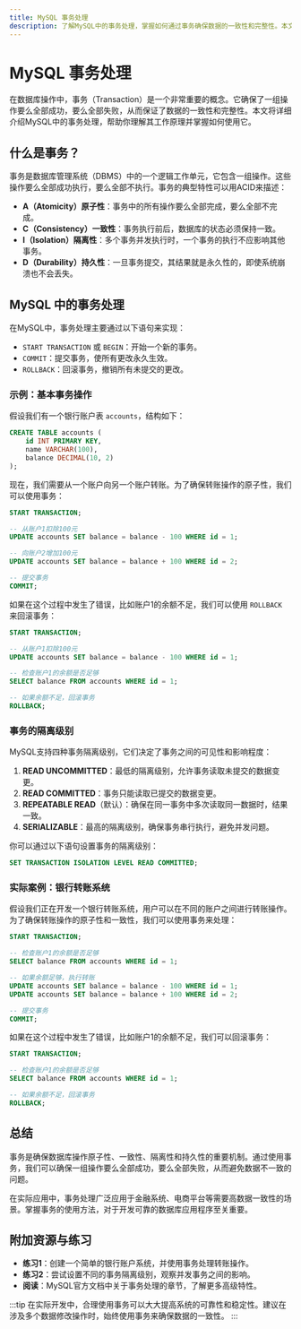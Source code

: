```yaml
---
title: MySQL 事务处理
description: 了解MySQL中的事务处理，掌握如何通过事务确保数据的一致性和完整性。本文适合初学者，包含概念讲解、代码示例和实际案例。
---
```


# MySQL 事务处理

在数据库操作中，事务（Transaction）是一个非常重要的概念。它确保了一组操作要么全部成功，要么全部失败，从而保证了数据的一致性和完整性。本文将详细介绍MySQL中的事务处理，帮助你理解其工作原理并掌握如何使用它。

## 什么是事务？

事务是数据库管理系统（DBMS）中的一个逻辑工作单元，它包含一组操作。这些操作要么全部成功执行，要么全部不执行。事务的典型特性可以用ACID来描述：

- **A（Atomicity）原子性**：事务中的所有操作要么全部完成，要么全部不完成。
- **C（Consistency）一致性**：事务执行前后，数据库的状态必须保持一致。
- **I（Isolation）隔离性**：多个事务并发执行时，一个事务的执行不应影响其他事务。
- **D（Durability）持久性**：一旦事务提交，其结果就是永久性的，即使系统崩溃也不会丢失。

## MySQL 中的事务处理

在MySQL中，事务处理主要通过以下语句来实现：

- `START TRANSACTION` 或 `BEGIN`：开始一个新的事务。
- `COMMIT`：提交事务，使所有更改永久生效。
- `ROLLBACK`：回滚事务，撤销所有未提交的更改。

### 示例：基本事务操作

假设我们有一个银行账户表 `accounts`，结构如下：

```sql
CREATE TABLE accounts (
    id INT PRIMARY KEY,
    name VARCHAR(100),
    balance DECIMAL(10, 2)
);
```

现在，我们需要从一个账户向另一个账户转账。为了确保转账操作的原子性，我们可以使用事务：

```sql
START TRANSACTION;

-- 从账户1扣除100元
UPDATE accounts SET balance = balance - 100 WHERE id = 1;

-- 向账户2增加100元
UPDATE accounts SET balance = balance + 100 WHERE id = 2;

-- 提交事务
COMMIT;
```

如果在这个过程中发生了错误，比如账户1的余额不足，我们可以使用 `ROLLBACK` 来回滚事务：

```sql
START TRANSACTION;

-- 从账户1扣除100元
UPDATE accounts SET balance = balance - 100 WHERE id = 1;

-- 检查账户1的余额是否足够
SELECT balance FROM accounts WHERE id = 1;

-- 如果余额不足，回滚事务
ROLLBACK;
```

### 事务的隔离级别

MySQL支持四种事务隔离级别，它们决定了事务之间的可见性和影响程度：

1. **READ UNCOMMITTED**：最低的隔离级别，允许事务读取未提交的数据变更。
2. **READ COMMITTED**：事务只能读取已提交的数据变更。
3. **REPEATABLE READ**（默认）：确保在同一事务中多次读取同一数据时，结果一致。
4. **SERIALIZABLE**：最高的隔离级别，确保事务串行执行，避免并发问题。

你可以通过以下语句设置事务的隔离级别：

```sql
SET TRANSACTION ISOLATION LEVEL READ COMMITTED;
```

### 实际案例：银行转账系统

假设我们正在开发一个银行转账系统，用户可以在不同的账户之间进行转账操作。为了确保转账操作的原子性和一致性，我们可以使用事务来处理：

```sql
START TRANSACTION;

-- 检查账户1的余额是否足够
SELECT balance FROM accounts WHERE id = 1;

-- 如果余额足够，执行转账
UPDATE accounts SET balance = balance - 100 WHERE id = 1;
UPDATE accounts SET balance = balance + 100 WHERE id = 2;

-- 提交事务
COMMIT;
```

如果在这个过程中发生了错误，比如账户1的余额不足，我们可以回滚事务：

```sql
START TRANSACTION;

-- 检查账户1的余额是否足够
SELECT balance FROM accounts WHERE id = 1;

-- 如果余额不足，回滚事务
ROLLBACK;
```

## 总结

事务是确保数据库操作原子性、一致性、隔离性和持久性的重要机制。通过使用事务，我们可以确保一组操作要么全部成功，要么全部失败，从而避免数据不一致的问题。

在实际应用中，事务处理广泛应用于金融系统、电商平台等需要高数据一致性的场景。掌握事务的使用方法，对于开发可靠的数据库应用程序至关重要。

## 附加资源与练习

- **练习1**：创建一个简单的银行账户系统，并使用事务处理转账操作。
- **练习2**：尝试设置不同的事务隔离级别，观察并发事务之间的影响。
- **阅读**：MySQL官方文档中关于事务处理的章节，了解更多高级特性。

:::tip
在实际开发中，合理使用事务可以大大提高系统的可靠性和稳定性。建议在涉及多个数据修改操作时，始终使用事务来确保数据的一致性。
:::